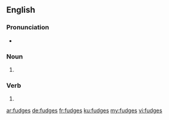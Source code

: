 ==English==

===Pronunciation===
* {{rhymes|ʌdʒɪz|lang=en}}

===Noun===
{{head|en|plural}}

# {{plural of|fudge|lang=en}}

===Verb===
{{head|en|verb form}}

# {{en-third-person singular of|fudge}}

[[ar:fudges]]
[[de:fudges]]
[[fr:fudges]]
[[ku:fudges]]
[[my:fudges]]
[[vi:fudges]]